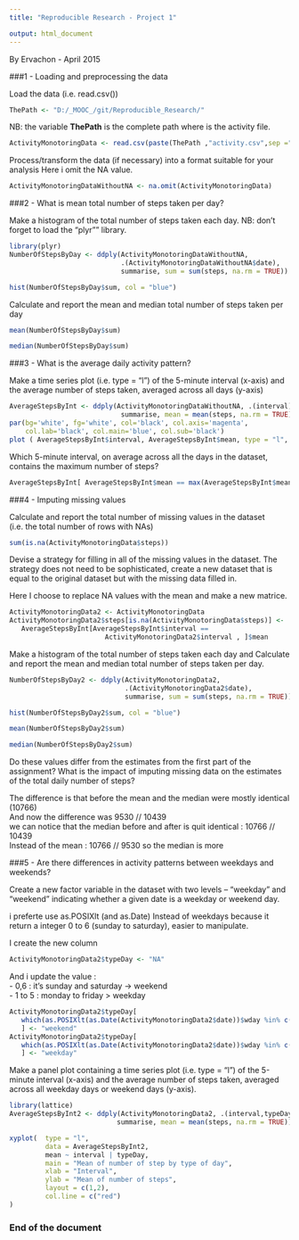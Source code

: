 ```yaml
---
title: "Reproducible Research - Project 1"

output: html_document
---
```

By Ervachon - April 2015

###1 - Loading and preprocessing the data

Load the data (i.e. read.csv())  

```r
ThePath <- "D:/_MOOC_/git/Reproducible_Research/"
```
NB: the variable **ThePath** is the complete path where is the activity file.
```r
ActivityMonotoringData <- read.csv(paste(ThePath ,"activity.csv",sep =""))
```

Process/transform the data (if necessary) into a format suitable for your analysis
Here i omit the NA value.

```r
ActivityMonotoringDataWithoutNA <- na.omit(ActivityMonotoringData)
```

###2 - What is mean total number of steps taken per day?

Make a histogram of the total number of steps taken each day.
NB: don't forget to load the "plyr"" library.

```r
library(plyr)
NumberOfStepsByDay <- ddply(ActivityMonotoringDataWithoutNA, 
                            .(ActivityMonotoringDataWithoutNA$date), 
                            summarise, sum = sum(steps, na.rm = TRUE))
```
```r
hist(NumberOfStepsByDay$sum, col = "blue")
```

Calculate and report the mean and median total number of steps taken per day
```r
mean(NumberOfStepsByDay$sum)
```
```r
median(NumberOfStepsByDay$sum)
```

###3 - What is the average daily activity pattern?

Make a time series plot (i.e. type = "l") of the 5-minute interval (x-axis) and the average number of steps taken, averaged across all days (y-axis)

```r
AverageStepsByInt <- ddply(ActivityMonotoringDataWithoutNA, .(interval), 
                            summarise, mean = mean(steps, na.rm = TRUE))
par(bg='white', fg='white', col='black', col.axis='magenta',
    col.lab='black', col.main='blue', col.sub='black') 
plot ( AverageStepsByInt$interval, AverageStepsByInt$mean, type = "l", col = "red", bg.col = "blue")
```

Which 5-minute interval, on average across all the days in the dataset, contains the maximum number of steps?
```r
AverageStepsByInt[ AverageStepsByInt$mean == max(AverageStepsByInt$mean), ]
```

###4 - Imputing missing values

Calculate and report the total number of missing values in the dataset (i.e. the total number of rows with NAs)
```r
sum(is.na(ActivityMonotoringData$steps))
```

Devise a strategy for filling in all of the missing values in the dataset. The strategy does not need to be sophisticated, create a new dataset that is equal to the original dataset but with the missing data filled in.
   
   Here I choose to replace NA values with the mean and make a new matrice.
```r
ActivityMonotoringData2 <- ActivityMonotoringData
ActivityMonotoringData2$steps[is.na(ActivityMonotoringData$steps)] <- 
   AverageStepsByInt[AverageStepsByInt$interval == 
                        ActivityMonotoringData2$interval , ]$mean
```

Make a histogram of the total number of steps taken each day and Calculate and report the mean and median total number of steps taken per day. 

```r
NumberOfStepsByDay2 <- ddply(ActivityMonotoringData2, 
                             .(ActivityMonotoringData2$date), 
                             summarise, sum = sum(steps, na.rm = TRUE))

hist(NumberOfStepsByDay2$sum, col = "blue")
```
```r
mean(NumberOfStepsByDay2$sum)
```
```r
median(NumberOfStepsByDay2$sum)
```

Do these values differ from the estimates from the first part of the assignment? What is the impact of imputing missing data on the estimates of the total daily number of steps?

   The difference is that before the mean and the median were mostly identical (10766)  
   And now the difference was 9530 // 10439  
   we can notice that the median before and after is quit identical : 10766 // 10439  
   Instead of the mean : 10766 // 9530 so the median is more 
   
   

###5 - Are there differences in activity patterns between weekdays and weekends?

Create a new factor variable in the dataset with two levels -- "weekday" and "weekend" indicating whether a given date is a weekday or weekend day.

i preferte use as.POSIXlt (and as.Date) Instead of weekdays because it return a integer 0 to 6 (sunday to saturday), easier to manipulate.

I create the new column
```r
ActivityMonotoringData2$typeDay <- "NA"
```
And i update the value :  
- 0,6 : it's sunday and saturday -> weekend  
- 1 to 5 : monday to friday > weekday  

```r
ActivityMonotoringData2$typeDay[
   which(as.POSIXlt(as.Date(ActivityMonotoringData2$date))$wday %in% c(0,6)) 
   ] <- "weekend"
ActivityMonotoringData2$typeDay[
   which(as.POSIXlt(as.Date(ActivityMonotoringData2$date))$wday %in% c(1,2,3,4,5)) 
   ] <- "weekday"
```

Make a panel plot containing a time series plot (i.e. type = "l") of the 5-minute interval (x-axis) and the average number of steps taken, averaged across all weekday days or weekend days (y-axis). 
```r
library(lattice)
AverageStepsByInt2 <- ddply(ActivityMonotoringData2, .(interval,typeDay), 
                           summarise, mean = mean(steps, na.rm = TRUE))

xyplot(  type = "l",
         data = AverageStepsByInt2,
         mean ~ interval | typeDay,
         main = "Mean of number of step by type of day",
         xlab = "Interval",
         ylab = "Mean of number of steps",
         layout = c(1,2),
         col.line = c("red")
)
```
  
### End of the document